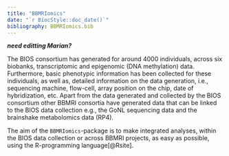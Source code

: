 ```yaml
---
title: "BBMRIomics"
date: "`r BiocStyle::doc_date()`"
bibliography: BBMRIomics.bib
---
```


***need editting Marian?***

The BIOS consortium has generated for around 4000 individuals, across
six biobanks, transcriptomic and epigenomic (DNA methylation)
data. Furthermore, basic phenotypic information has been collected for
these individuals, as well as, detailed information on the data
generation, i.e., sequencing machine, flow-cell, array position on the
chip, date of hybridization, etc. Apart from the data generated and
collected by the BIOS consortium other BBMRI consortia have generated
data that can be linked to the BIOS data collection e.g., the GoNL
sequencing data and the brainshake metabolomics data (RP4). 

The aim of the `BBMRIomics`-package is to make integrated analyses,
within the BIOS data collection or across BBMRI projects, as easy as
possible, using the R-programming language[@Rsite].





